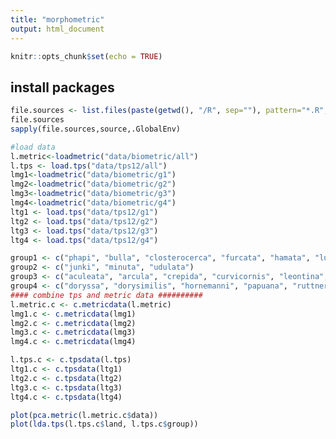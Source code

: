 ```yaml
---
title: "morphometric"
output: html_document
---
```


```r
knitr::opts_chunk$set(echo = TRUE)
```

## install packages
```r
file.sources <- list.files(paste(getwd(), "/R", sep=""), pattern="*.R", full.names=TRUE, ignore.case=TRUE)
file.sources
sapply(file.sources,source,.GlobalEnv)
```

```r
#load data
l.metric<-loadmetric("data/biometric/all")
l.tps <- load.tps("data/tps12/all")
lmg1<-loadmetric("data/biometric/g1")
lmg2<-loadmetric("data/biometric/g2")
lmg3<-loadmetric("data/biometric/g3")
lmg4<-loadmetric("data/biometric/g4")
ltg1 <- load.tps("data/tps12/g1")
ltg2 <- load.tps("data/tps12/g2")
ltg3 <- load.tps("data/tps12/g3")
ltg4 <- load.tps("data/tps12/g4")
```

```r
group1 <- c("phapi", "bulla", "closterocerca", "furcata", "hamata", "lunaris", "unguitata")
group2 <- c("junki", "minuta", "udulata")
group3 <- c("aculeata", "arcula", "crepida", "curvicornis", "leontina", "mitis", "pertica", "rhenana", "signifera", "simoneae", "superaculeata")
group4 <- c("doryssa", "dorysimilis", "hornemanni", "papuana", "ruttneri", "thailandensis")
#### combine tps and metric data ##########
l.metric.c <- c.metricdata(l.metric)
lmg1.c <- c.metricdata(lmg1)
lmg2.c <- c.metricdata(lmg2)
lmg3.c <- c.metricdata(lmg3)
lmg4.c <- c.metricdata(lmg4)

l.tps.c <- c.tpsdata(l.tps)
ltg1.c <- c.tpsdata(ltg1)
ltg2.c <- c.tpsdata(ltg2)
ltg3.c <- c.tpsdata(ltg3)
ltg4.c <- c.tpsdata(ltg4)
```

```r
plot(pca.metric(l.metric.c$data))
plot(lda.tps(l.tps.c$land, l.tps.c$group))
```

